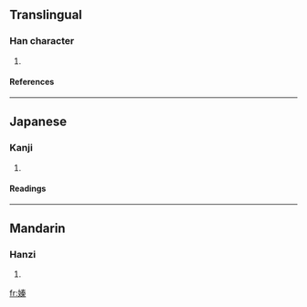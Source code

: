 ==Translingual==
===Han character===
{{Han char|rn=38|rad=女|as=10|sn=13|four=4549<sub>4</sub>|canj=女手大木 (VQKD)}}
# {{defn|Han|sort=女10}}
====References====
{{Han ref|kx=0268.320|dkj=06601|hdz=21070.070|uh=5AC0|ud=23232|bh=DD41|bd=56641}}
----
==Japanese==
===Kanji===
{{ja-kanji|grade=|rs=女10}}
# {{defn|Japanese}} 
====Readings====
{{ja-readings|on=[[しん]] (shin), [[じん]] (jin)|kun=}}
----
==Mandarin==
===Hanzi===
{{cmn-hanzi|pin=[[piāo]] ([[piao1]]), [[piáo]] ([[piao2]]), [[qín]] ([[qin2]])|wg=p'iao<sup>1</sup>, p'iao<sup>2</sup>, ch'in<sup>2</sup>}}
# {{defn|Mandarin}}

[[fr:嫀]]